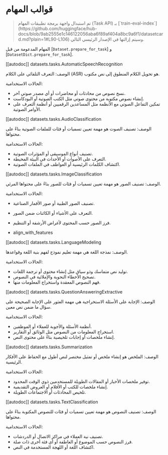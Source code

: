# قوالب المهام

> <Tip warning={true}>
> تم استبدال واجهة برمجة تطبيقات المهام (Task API) بـ [`train-eval-index`] (https://github.com/huggingface/hub-docs/blob/9ab2555e1c146122056aba6f89af404a8bc9a6f1/datasetcard.md?plain=1#L90-L106) وسيتم إزالتها في الإصدار الرئيسي التالي.
> </Tip>

المهام المدعومة من قبل [`Dataset.prepare_for_task`] و [`DatasetDict.prepare_for_task`].

[[autodoc]] datasets.tasks.AutomaticSpeechRecognition

الوصف: التعرف التلقائي على الكلام (ASR) هو تحويل الكلام المنطوق إلى نص مكتوب.

الحالات الاستخدامية:
- نسخ نصوص من محادثات أو محاضرات أو أي مصدر صوتي آخر.
- إنشاء نصوص مكتوبة من محتوى صوتي مثل الكتب الصوتية أو البودكاست.
- تمكين التفاعل الصوتي مع الأنظمة مثل المساعدين الرقميين أو أنظمة التعرف على الأوامر الصوتية.

[[autodoc]] datasets.tasks.AudioClassification

الوصف: تصنيف الصوت هو مهمة تعيين تسميات أو فئات للملفات الصوتية بناءً على محتواها.

الحالات الاستخدامية:
- تصنيف أنواع الموسيقى أو المؤثرات الصوتية.
- التعرف على الأصوات أو الأحداث في البيئة المحيطة.
- اكتشاف الكلمات الرئيسية أو العواطف في الملفات الصوتية.

[[autodoc]] datasets.tasks.ImageClassification

الوصف: تصنيف الصور هو مهمة تعيين تسميات أو فئات للصور بناءً على محتواها المرئي.

الحالات الاستخدامية:
- تصنيف الصور الطبية أو صور الأقمار الصناعية.
- التعرف على الأشياء أو الكائنات ضمن الصور.
- فرز الصور حسب المحتوى لأغراض الأرشفة أو التنظيم.

- align_with_features

[[autodoc]] datasets.tasks.LanguageModeling

الوصف: نمذجة اللغة هي مهمة تعليم نموذج لفهم بنية اللغة وقواعدها.

الحالات الاستخدامية:
- توليد نص متماسك وذو سياق مثل إنشاء محتوى أو ترجمة اللغات.
- تصحيح الأخطاء النحوية والإملائية في النصوص.
- فهم النصوص المعقدة واستخراج المعلومات منها.

[[autodoc]] datasets.tasks.QuestionAnsweringExtractive

الوصف: الإجابة على الأسئلة الاستخراجية هي مهمة العثور على الإجابة الصحيحة على سؤال ما ضمن نص معين.

الحالات الاستخدامية:
- أنظمة الأسئلة والأجوبة للعملاء أو الموظفين.
- استخراج المعلومات من النصوص مثل الوثائق أو التقارير.
- إنشاء ملخصات أو إجابات تلخيصية بناءً على محتوى النص.

[[autodoc]] datasets.tasks.Summarization

الوصف: الملخص هو إنشاء ملخص أو تمثيل مختصر لنص أطول مع الحفاظ على الأفكار الرئيسية.

الحالات الاستخدامية:
- توفير ملخصات الأخبار أو المقالات الطويلة للمستخدمين ذوي الوقت المحدود.
- إنشاء ملخصات للكتب أو الأفلام أو العروض التقديمية.
- تلخيص المحادثات أو الاجتماعات الطويلة.

[[autodoc]] datasets.tasks.TextClassification

الوصف: تصنيف النصوص هو مهمة تعيين تسميات أو فئات للنصوص المكتوبة بناءً على محتواها.

الحالات الاستخدامية:
- تصنيف نية العملاء في مراكز الاتصال أو الدردشات.
- فرز النصوص حسب الموضوع أو العاطفة أو أي فئة أخرى ذات صلة.
- اكتشاف اللغة أو اللهجة المستخدمة في النص.